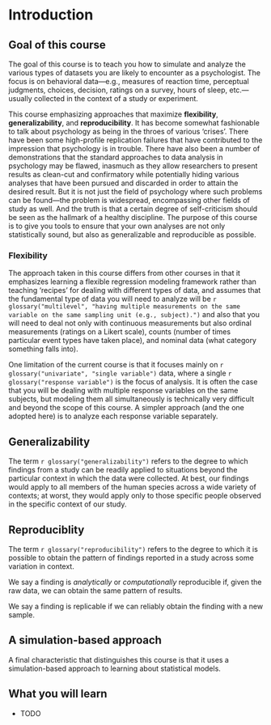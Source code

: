 # Introduction

## Goal of this course

The goal of this course is to teach you how to simulate and analyze the various types of datasets you are likely to encounter as a psychologist. The focus is on behavioral data---e.g., measures of reaction time, perceptual judgments, choices, decision, ratings on a survey, hours of sleep, etc.---usually collected in the context of a study or experiment. 

This course emphasizing approaches that maximize **flexibility**, **generalizability**, and **reproducibility**. It has become somewhat fashionable to talk about psychology as being in the throes of various 'crises'. There have been some high-profile replication failures that have contributed to the impression that psychology is in trouble. There have also been a number of demonstrations that the standard approaches to data analysis in psychology may be flawed, inasmuch as they allow researchers to present results as clean-cut and confirmatory while potentially hiding various analyses that have been pursued and discarded in order to attain the desired result. But it is not just the field of psychology where such problems can be found---the problem is widespread, encompassing other fields of study as well. And the truth is that a certain degree of self-criticism should be seen as the hallmark of a healthy discipline. The purpose of this course is to give you tools to ensure that your own analyses are not only statistically sound, but also as generalizable and reproducible as possible. 

### Flexibility

The approach taken in this course differs from other courses in that it emphasizes learning a flexible regression modeling framework rather than teaching 'recipes' for dealing with different types of data, and assumes that the fundamental type of data you will need to analyze will be `r glossary("multilevel", "having multiple measurements on the same variable on the same sampling unit (e.g., subject).")` and also that you will need to deal not only with continuous measurements but also ordinal measurements (ratings on a Likert scale), counts (number of times particular event types have taken place), and nominal data (what category something falls into).

One limitation of the current course is that it focuses mainly on `r glossary("univariate", "single variable")` data, where a single `r glossary("response variable")` is the focus of analysis. It is often the case that you will be dealing with multiple response variables on the same subjects, but modeling them all simultaneously is technically very difficult and beyond the scope of this course. A simpler approach (and the one adopted here) is to analyze each response variable separately.

## Generalizability

The term `r glossary("generalizability")` refers to the degree to which findings from a study can be readily applied to situations beyond the particular context in which the data were collected. At best, our findings would apply to all members of the human species across a wide variety of contexts; at worst, they would apply only to those specific people observed in the specific context of our study. 

## Reproduciblity

The term `r glossary("reproducibility")` refers to the degree to which it is possible to obtain the pattern of findings reported in a study across some variation in context.

We say a finding is *analytically* or *computationally* reproducible if, given the raw data, we can obtain the same pattern of results. 

We say a finding is replicable if we can reliably obtain the finding with a new sample.

## A simulation-based approach

A final characteristic that distinguishes this course is that it uses a simulation-based approach to learning about statistical models.

## What you will learn

- TODO

